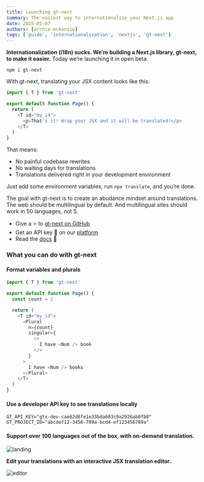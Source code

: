 ```yaml
---
title: Launching gt-next
summary: The easiest way to internationalize your Next.js app
date: 2025-01-07
authors: [archie-mckenzie]
tags: ['guide', 'internationalization', 'nextjs', 'gt-next']
---
```


**Internationalization (i18n) sucks. We’re building a Next.js library, gt-next, to make it easier.** Today we’re launching it in open beta.

```text copy
npm i gt-next
```

With gt-next, translating your JSX content looks like this:

```javascript copy
import { T } from 'gt-next'

export default function Page() {
  return (
    <T id="my_id">
      <p>That's it! Wrap your JSX and it will be translated!</p>
    </T>
  )
}
```

That means:

- No painful codebase rewrites
- No waiting days for translations
- Translations delivered right in your development environment

Just add some environment variables, run `npx translate`, and you’re done.

The goal with gt-next is to create an abudance mindset around translations. The web should be multilingual by default. And multilingual sites should work in 50 languages, not 5.

- Give a ⭐ to [gt-next on GitHub](https://github.com/General-Translation/gt-next)
- Get an API key 🔐 on our [platform](https://generaltranslation.com)
- Read the [docs](https://generaltranslation.com/docs) 📄

### What you can do with gt-next

#### Format variables and plurals

```javascript copy
import { T } from 'gt-next'

export default function Page() {
  const count = 2

  return (
    <T id="my_id">
      <Plural
        n={count}
        singular={
          <>
            I have <Num /> book
          </>
        }
      >
        I have <Num /> books
      </Plural>
    </T>
  )
}
```

#### Use a developer API key to see translations locally

```.env copy
GT_API_KEY="gtx-dev-cae62d6fe1e33bda603c9a2926ab0fb8"
GT_PROJECT_ID="abcdef12-3456-789a-bcd4-ef123456789a"
```

#### Support over 100 languages out of the box, with on-demand translation.

![landing](/landing.png)

**Edit your translations with an interactive JSX translation editor.**.

![editor](/editor.png)
